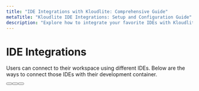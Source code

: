 ```yaml
---
title: "IDE Integrations with Kloudlite: Comprehensive Guide"
metaTitle: "Kloudlite IDE Integrations: Setup and Configuration Guide"
description: "Explore how to integrate your favorite IDEs with Kloudlite. This guide covers various integrations, including VS Code, IntelliJ, and more, enabling seamless development within Kloudlite environments"
---
```



# IDE Integrations
Users can connect to their workspace using different IDEs. Below are the ways to connect those IDEs with their development container.

<div className="wb-flex wb-flex-col wb-gap-lg wb-py-xl">
        <Button
          variant="primary-plain"
          content="SSH Access"
          to="/docs/ide-integrations/ssh-access"
          toLabel="href"
          linkComponent={Link}
        />
        <Button
          variant="primary-plain"
          content="VSCode"
          to="/docs/ide-integrations/vscode"
          toLabel="href"
          linkComponent={Link}
        />
        <Button
          variant="primary-plain"
          content="Intellij"
          to="/docs/ide-integrations/intellij"
          toLabel="href"
          linkComponent={Link}
        />
</div>
